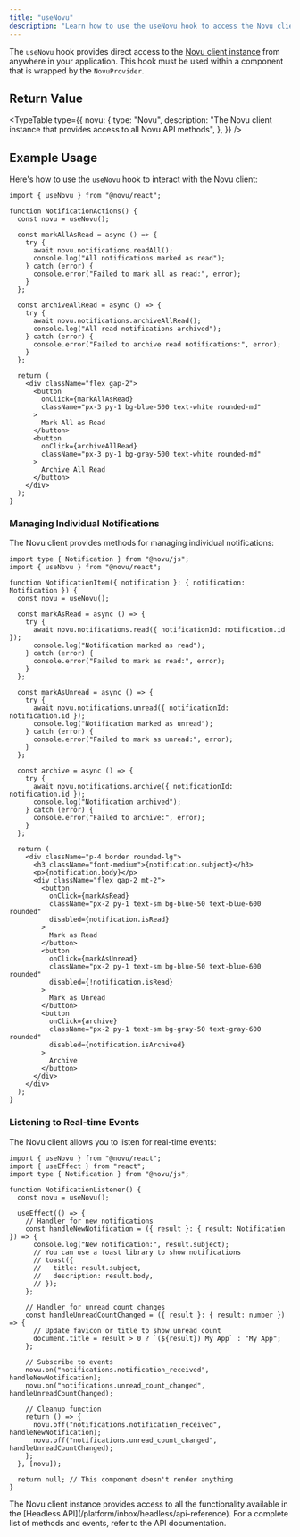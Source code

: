 ```yaml
---
title: "useNovu"
description: "Learn how to use the useNovu hook to access the Novu client instance in your React application"
---
```



The `useNovu` hook provides direct access to the [Novu client instance](/platform/inbox/headless/api-reference#novu) from anywhere in your application. This hook must be used within a component that is wrapped by the `NovuProvider`.

## Return Value

<TypeTable
  type={{
    novu: {
      type: "Novu",
      description:
        "The Novu client instance that provides access to all Novu API methods",
    },
  }}
/>

## Example Usage

Here's how to use the `useNovu` hook to interact with the Novu client:

```tsx
import { useNovu } from "@novu/react";

function NotificationActions() {
  const novu = useNovu();

  const markAllAsRead = async () => {
    try {
      await novu.notifications.readAll();
      console.log("All notifications marked as read");
    } catch (error) {
      console.error("Failed to mark all as read:", error);
    }
  };

  const archiveAllRead = async () => {
    try {
      await novu.notifications.archiveAllRead();
      console.log("All read notifications archived");
    } catch (error) {
      console.error("Failed to archive read notifications:", error);
    }
  };

  return (
    <div className="flex gap-2">
      <button
        onClick={markAllAsRead}
        className="px-3 py-1 bg-blue-500 text-white rounded-md"
      >
        Mark All as Read
      </button>
      <button
        onClick={archiveAllRead}
        className="px-3 py-1 bg-gray-500 text-white rounded-md"
      >
        Archive All Read
      </button>
    </div>
  );
}
```

### Managing Individual Notifications

The Novu client provides methods for managing individual notifications:

```tsx
import type { Notification } from "@novu/js";
import { useNovu } from "@novu/react";

function NotificationItem({ notification }: { notification: Notification }) {
  const novu = useNovu();

  const markAsRead = async () => {
    try {
      await novu.notifications.read({ notificationId: notification.id });
      console.log("Notification marked as read");
    } catch (error) {
      console.error("Failed to mark as read:", error);
    }
  };

  const markAsUnread = async () => {
    try {
      await novu.notifications.unread({ notificationId: notification.id });
      console.log("Notification marked as unread");
    } catch (error) {
      console.error("Failed to mark as unread:", error);
    }
  };

  const archive = async () => {
    try {
      await novu.notifications.archive({ notificationId: notification.id });
      console.log("Notification archived");
    } catch (error) {
      console.error("Failed to archive:", error);
    }
  };

  return (
    <div className="p-4 border rounded-lg">
      <h3 className="font-medium">{notification.subject}</h3>
      <p>{notification.body}</p>
      <div className="flex gap-2 mt-2">
        <button
          onClick={markAsRead}
          className="px-2 py-1 text-sm bg-blue-50 text-blue-600 rounded"
          disabled={notification.isRead}
        >
          Mark as Read
        </button>
        <button
          onClick={markAsUnread}
          className="px-2 py-1 text-sm bg-blue-50 text-blue-600 rounded"
          disabled={!notification.isRead}
        >
          Mark as Unread
        </button>
        <button
          onClick={archive}
          className="px-2 py-1 text-sm bg-gray-50 text-gray-600 rounded"
          disabled={notification.isArchived}
        >
          Archive
        </button>
      </div>
    </div>
  );
}
```

### Listening to Real-time Events

The Novu client allows you to listen for real-time events:

```tsx
import { useNovu } from "@novu/react";
import { useEffect } from "react";
import type { Notification } from "@novu/js";

function NotificationListener() {
  const novu = useNovu();

  useEffect(() => {
    // Handler for new notifications
    const handleNewNotification = ({ result }: { result: Notification }) => {
      console.log("New notification:", result.subject);
      // You can use a toast library to show notifications
      // toast({
      //   title: result.subject,
      //   description: result.body,
      // });
    };

    // Handler for unread count changes
    const handleUnreadCountChanged = ({ result }: { result: number }) => {
      // Update favicon or title to show unread count
      document.title = result > 0 ? `(${result}) My App` : "My App";
    };

    // Subscribe to events
    novu.on("notifications.notification_received", handleNewNotification);
    novu.on("notifications.unread_count_changed", handleUnreadCountChanged);

    // Cleanup function
    return () => {
      novu.off("notifications.notification_received", handleNewNotification);
      novu.off("notifications.unread_count_changed", handleUnreadCountChanged);
    };
  }, [novu]);

  return null; // This component doesn't render anything
}
```

<Callout type="info">
  The Novu client instance provides access to all the functionality available in
  the [Headless API](/platform/inbox/headless/api-reference). For a complete
  list of methods and events, refer to the API documentation.
</Callout>
